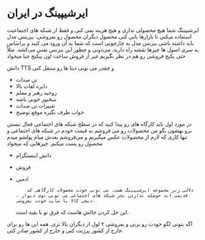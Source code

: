 # ایرشیپینگ در ایران

ایرشیپینگ شما هیچ محصولی نداری و هیچ هزینه نمی کنی و فقط از شبکه های اجتماعیت استفاده میکنی تا بازارها یابی کنی محصول دیگران محصول رو بفروشی.
بیزینس مدل باید داشته باشی بیزنس مدل یه چارچوبی است که شما به آن ورود می کنید و براساس یه سری اصول ها چیزها نقشه راه دارید. می‌دونی و چطور این بیزنس نفس می‌کشه.
مثلاً حتی پکیج فروشی رو هم در نظر بگیریم غیر از فروش ساخت اون پیکیج چیا میخواد

دانش TTS و چقدر می تونی دیتا ها رو منتقل کنی

- تن صدات
- دایره لغات بالا
- روحیه رهبر و معلم
- سخنور خوبی باشه
- تغییرات تن صدات
- خواب طرف نگیره موقع توضیح

در مورد اول باید کارگاه های رو پیدا کنید که در سطح شبکه های اجتماعی فعال نیستن برو بهشون بگو من محصولات رو می فروشم به قیمت خودم در شبکه های اجتماعی و تنها کاری که لازم از محصولات عکس میگیریم و می‌فروشم بعدش میام پولشو میدم محصول رو پست میکنم.
چیزهایی که میخواد

- دانش اینستگرام
- فروش
- ادمین

          دلالی زیر مجموعه ایرشیپینگ هست. می تونی خودت محصولات کارگاهی که قدیمی اند حوصله نداردن بجز شبکه های اجتماعی می تونی توی دیوار ، دیجی کالا یا سایت خودت بفروشی.

  این حل کردن چالش هاست که فرق تو با بقیه است.

اگه بتونی لگو خودت رو بزنی و بفروشی ۲ لول از دیگران بالا تری. همه این ها رو برای خارج از کشور پرزنت کنی و خارج از کشور صادر کنی.
